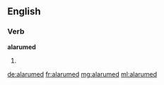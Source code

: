 ==English==

===Verb===
'''alarumed'''

# {{context|archaic}} {{rare}} {{en-past of|alarum}}

[[de:alarumed]]
[[fr:alarumed]]
[[mg:alarumed]]
[[ml:alarumed]]